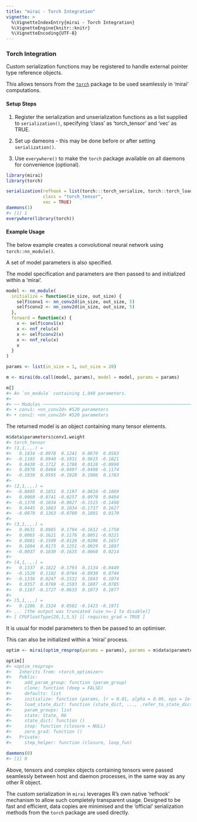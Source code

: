```yaml
---
title: "mirai - Torch Integration"
vignette: >
  %\VignetteIndexEntry{mirai - Torch Integration}
  %\VignetteEngine{knitr::knitr}
  %\VignetteEncoding{UTF-8}
---
```



### Torch Integration

Custom serialization functions may be registered to handle external pointer type reference objects.

This allows tensors from the [`torch`](https://torch.mlverse.org/) package to be used seamlessly in 'mirai' computations.

#### Setup Steps

1. Register the serialization and unserialization functions as a list supplied to `serialization()`, specifying 'class' as 'torch_tensor' and 'vec' as TRUE.

2. Set up dameons - this may be done before or after setting `serialization()`.

3. Use `everywhere()` to make the `torch` package available on all daemons for convenience (optional).


``` r
library(mirai)
library(torch)

serialization(refhook = list(torch:::torch_serialize, torch::torch_load),
              class = "torch_tensor",
              vec = TRUE)
daemons(1)
#> [1] 1
everywhere(library(torch))
```
#### Example Usage

The below example creates a convolutional neural network using `torch::nn_module()`.

A set of model parameters is also specified.

The model specification and parameters are then passed to and initialized within a 'mirai'.


``` r
model <- nn_module(
  initialize = function(in_size, out_size) {
    self$conv1 <- nn_conv2d(in_size, out_size, 5)
    self$conv2 <- nn_conv2d(in_size, out_size, 5)
  },
  forward = function(x) {
    x <- self$conv1(x)
    x <- nnf_relu(x)
    x <- self$conv2(x)
    x <- nnf_relu(x)
    x
  }
)

params <- list(in_size = 1, out_size = 20)

m <- mirai(do.call(model, params), model = model, params = params)

m[]
#> An `nn_module` containing 1,040 parameters.
#> 
#> ── Modules ─────────────────────────────────────────────────────────────────────────────────────────────────────────────────
#> • conv1: <nn_conv2d> #520 parameters
#> • conv2: <nn_conv2d> #520 parameters
```
The returned model is an object containing many tensor elements.

``` r
m$data$parameters$conv1.weight
#> torch_tensor
#> (1,1,.,.) = 
#>   0.1834 -0.0978  0.1241  0.0670  0.0583
#>  -0.1103  0.0940 -0.1931  0.0615 -0.1021
#>   0.0430 -0.1712  0.1788  0.0128 -0.0998
#>   0.0978  0.0404 -0.0497 -0.0498 -0.1174
#>  -0.1930  0.0595 -0.1920  0.1906  0.1783
#> 
#> (2,1,.,.) = 
#>  -0.0895  0.1851  0.1197  0.0810 -0.1069
#>   0.0060 -0.0741 -0.0257  0.0970  0.0494
#>  -0.1378 -0.1034 -0.0027 -0.1515 -0.1498
#>   0.0445  0.1863  0.1034 -0.1737  0.1627
#>  -0.0879  0.1363 -0.0700  0.1801  0.0170
#> 
#> (3,1,.,.) = 
#>   0.0631  0.0985  0.1794 -0.1612 -0.1750
#>   0.0065 -0.1621  0.1176  0.0051 -0.0221
#>   0.0081 -0.1509 -0.0126 -0.0206  0.1657
#>   0.1094  0.0173  0.1251 -0.0929  0.1897
#>  -0.0037  0.1830 -0.1635  0.0060  0.0214
#> 
#> (4,1,.,.) = 
#>   0.1337  0.1822 -0.1793  0.1134 -0.0449
#>  -0.1520  0.1102  0.0764 -0.0930  0.0744
#>  -0.1336  0.0247 -0.1532  0.1843  0.1074
#>   0.0357  0.0769 -0.1593  0.1807 -0.0785
#>   0.1167 -0.1727 -0.0633  0.1073  0.1877
#> 
#> (5,1,.,.) = 
#>   0.1286  0.1524  0.0582 -0.1423 -0.1971
#> ... [the output was truncated (use n=-1 to disable)]
#> [ CPUFloatType{20,1,5,5} ][ requires_grad = TRUE ]
```
It is usual for model parameters to then be passed to an optimiser.

This can also be initialized within a 'mirai' process.

``` r
optim <- mirai(optim_rmsprop(params = params), params = m$data$parameters)

optim[]
#> <optim_rmsprop>
#>   Inherits from: <torch_optimizer>
#>   Public:
#>     add_param_group: function (param_group) 
#>     clone: function (deep = FALSE) 
#>     defaults: list
#>     initialize: function (params, lr = 0.01, alpha = 0.99, eps = 1e-08, weight_decay = 0, 
#>     load_state_dict: function (state_dict, ..., .refer_to_state_dict = FALSE) 
#>     param_groups: list
#>     state: State, R6
#>     state_dict: function () 
#>     step: function (closure = NULL) 
#>     zero_grad: function () 
#>   Private:
#>     step_helper: function (closure, loop_fun)

daemons(0)
#> [1] 0
```
Above, tensors and complex objects containing tensors were passed seamlessly between host and daemon processes, in the same way as any other R object.

The custom serialization in `mirai` leverages R's own native 'refhook' mechanism to allow such completely transparent usage. Designed to be fast and efficient, data copies are minimised and the 'official' serialization methods from the `torch` package are used directly.

